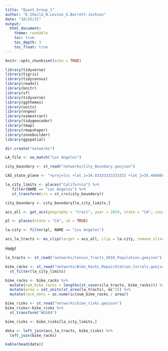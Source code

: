```yaml
---
title: "Quant_Group_1"
author: "E.Sheild_N.Levine_G.Barrett-Jackson"
date: "10/25/21"
output: 
  html_document:
    theme: readable
    toc: true
    toc_depth: 3
    toc_float: true
---
```


```r
knitr::opts_chunk$set(echo = TRUE)
```

```r
library(tidyverse)
library(tigris)
library(tidycensus)
library(readxl)
library(knitr)
library(sf)
library(tidyverse)
library(ggthemes)
library(units)
library(nngeo)
library(osmextract)
library(tidygeocoder)
library(tmap)
library(rmapshaper)
library(zonebuilder)
library(ggspatial)
```

```r
dir.create("networks")

LA_file <- oe_match("Los Angeles")
```

```r
city_boundary <- st_read("networks/City_Boundary.geojson") 
```

```r
CA5_state_plane <- "+proj=lcc +lat_1=34.03333333333333 +lat_2=35.46666666666667 +lat_0=33.5 +lon_0=-118 +x_0=2000000 +y_0=500000 +ellps=GRS80 +units=m +no_defs"

la_city_limits <- places("California") %>%
   filter(NAME == "Los Angeles") %>%
   st_transform(crs = st_crs(city_boundary))

city_boundary <- city_boundary[la_city_limits,]
```

```r

acs_all <- get_acs(geography = "tract", year = 2019, state = "CA", county = "Los Angeles", variables = c(white_ = "B02001_002", med_income_ = "B21004_001", res_new_ = "B07001_049", transport_ = "B08301_018"), output = "wide", geometry = TRUE)

pl <- places(state = "CA", cb = TRUE)

la.city <- filter(pl, NAME == "Los Angeles")

acs_la_tracts <- ms_clip(target = acs_all, clip = la.city, remove_slivers = TRUE)

```

Help! 

```r

la_tracts <- st_read("networks/Census_Tracts_2010_Population.geojson")

bike_racks <- st_read("networks/Bike_Racks_RepairStation_Corrals.geojson") %>%
  st_filter(la_city_limits) 

bike_racks <- bike_racks %>%
  mutate(num_bike_racks = lengths(st_covers(la_tracts, bike_racks))) %>%
  mutate(area = set_units(st_area(la_tracts), mi^2)) %>%
  mutate(rack_dens = as.numeric(num_bike_racks / area))

```

```r
bike_risks <- st_read("networks/bike_risks.geojson") 
bike_risks<-bike_risks %>%
  st_transform("WGS84")

bike_risks <- bike_risks[la_city_limits,] 

```

```r

data <- left_join(acs_la_tracts, bike_risks) %>%
  left_join(bike_racks)

kable(head(data))

```
